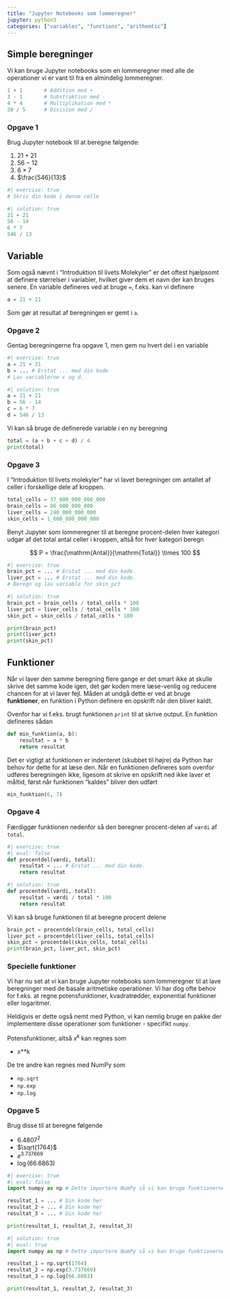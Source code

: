 ```yaml
---
title: "Jupyter Notebooks som lommeregner"
jupyter: python3
categories: ["variables", "functions", "arithemtic"]
---
```


## Simple beregninger

Vi kan bruge Jupyter notebooks som en lommeregner med alle de operationer vi er 
vant til fra en almindelig lommeregner.

```python
1 + 1       # Addition med +
3 - 1       # Substraktion med - 
4 * 4       # Multiplikation med *
20 / 5      # Division med /
```

### Opgave 1 

Brug Jupyter notebook til at beregne følgende: 

1. $21 + 21$
2. $56 - 12$
3. $6 \times 7$
4. $\frac{546}{13}$

```python
#| exercise: true
# Skriv din kode i denne celle
```

```python
#| solution: true
21 + 21
56 - 14
6 * 7
546 / 13
```

## Variable 

Som også nævnt i "Introduktion til livets Molekyler" er det oftest hjælpsomt at definere 
størrelser i variabler, hvilket giver dem et navn der kan bruges senere. 
En variable defineres ved at bruge `=`, f.eks. kan vi definere 

```python
a = 21 + 21
```
Som gør at resultat af beregningen er gemt i `a`. 

### Opgave 2 

Gentag beregningerne fra opgave 1, men gem nu hvert del i en variable

```python
#| exercise: true
a = 21 + 21 
b = ... # Erstat ... med din kode
# Lav variablerne c og d. 
```

```python
#| solution: true
a = 21 + 21 
b = 56 - 14
c = 6 * 7
d = 546 / 13
```

Vi kan så bruge de definerede variable i en ny beregning

```python
total = (a + b + c + d) / 4
print(total)
```

### Opgave 3

I "Introduktion til livets molekyler" har vi lavet beregninger om antallet af celler i forskellige
dele af kroppen. 

```python
total_cells = 37_000_000_000_000
brain_cells = 86_000_000_000
liver_cells = 240_000_000_000
skin_cells = 1_600_000_000_000
```

Benyt Jupyter som lommeregner til at beregne procent-delen hver kategori udgør af det 
total antal celler i kroppen, altså for hver kategori beregn 

$$
P = \frac{\mathrm{Antal}}{\mathrm{Total}} \times 100
$$

```python
#| exercise: true
brain_pct = ... # Erstat ... med din kode.
liver_pct = ... # Erstat ... med din kode.
# Beregn og lav variable for skin_pct
```

```python
#| solution: true
brain_pct = brain_cells / total_cells * 100
liver_pct = liver_cells / total_cells * 100
skin_pct = skin_cells / total_cells * 100
```

```python
print(brain_pct)
print(liver_pct)
print(skin_pct)
```

## Funktioner 

Når vi laver den samme beregning flere gange er det smart ikke at skulle skrive det 
samme kode igen, det gør koden mere læse-venlig og reducere chancen for at vi laver fejl. 
Måden at undgå dette er ved at bruge **funktioner**, en funktion i Python definere en opskrift 
når den bliver kaldt. 

Ovenfor har vi f.eks. brugt funktionen `print` til at skrive output. En funktion defineres sådan

```python
def min_funktion(a, b):
    resultat = a * b 
    return resultat
```
Det er vigtigt at funktionen er indenteret (skubbet til højre) da Python har behov for dette 
for at læse den. Når en funktionen defineres som ovenfor udføres beregningen ikke, 
ligesom at skrive en opskrift ned ikke laver et måltid, først når funktionen "kaldes"
bliver den udført
```python
min_funktion(6, 7)
```

### Opgave 4 

Færdiggør funktionen nedenfor så den beregner procent-delen af `værdi` af `total`. 

```python
#| exercise: true
#| eval: false
def procentdel(værdi, total):
    resultat = ... # Erstat ... med din kode.
    return resultat
```
```python
#| solution: true
def procentdel(værdi, total):
    resultat = værdi / total * 100
    return resultat
```


Vi kan så bruge funktionen til at beregne procent delene

```python
brain_pct = procentdel(brain_cells, total_cells)
liver_pct = procentdel(liver_cells, total_cells)
skin_pct = procentdel(skin_cells, total_cells)
print(brain_pct, liver_pct, skin_pct)
```

### Specielle funktioner

Vi har nu set at vi kan bruge Jupyter notebooks som lommeregner til at lave 
beregninger med de basale aritmetiske operationer. Vi har dog ofte behov 
for f.eks. at regne potensfunktioner, kvadratrødder, exponential funktioner eller logaritmer. 

Heldigvis er dette også nemt med Python, vi kan nemlig bruge en pakke der 
implementere disse operationer som funktioner - specifikt `numpy`. 

Potensfunktioner, altså $x^k$ kan regnes som 

- x**k

De tre andre kan regnes med NumPy som 

- `np.sqrt`
- `np.exp`
- `np.log`

### Opgave 5

Brug disse til at beregne følgende

- $6.4807^2$
- $\sqrt{1764}$
- $e^{3.737669}$
- $\log{(66.6863)}$

```python
#| exercise: true
#| eval: false
import numpy as np # Dette importere NumPy så vi kan bruge funktionerne.

resultat_1 = ... # Din kode her
resultat_2 = ... # Din kode her
resultat_3 = ... # Din kode her

print(resultat_1, resultat_2, resultat_3)
```

```python
#| solution: true
#| eval: true
import numpy as np # Dette importere NumPy så vi kan bruge funktionerne.

resultat_1 = np.sqrt(1764)
resultat_2 = np.exp(3.737669)
resultat_3 = np.log(66.6863)

print(resultat_1, resultat_2, resultat_3)
```


